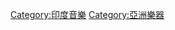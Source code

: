 {{Commonscat|Musical instruments of India}}

[[Category:印度音樂|Category:印度音樂]]
[[Category:亞洲樂器|Category:亞洲樂器]]